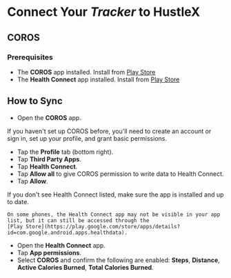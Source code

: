 
# Connect Your *Tracker* to HustleX

## COROS

### Prerequisites

- The **COROS** app installed. Install from [Play Store](https://play.google.com/store/apps/details?id=com.coros.app)
- The **Health Connect** app installed. Install from [Play Store](https://play.google.com/store/apps/details?id=com.google.android.apps.healthdata)

## How to Sync

- Open the **COROS** app.

<Note>If you haven't set up COROS before, you'll need to create an account or sign in, set up your profile, and
	grant basic permissions.</Note>

- Tap the **Profile** tab (bottom right).
- Tap **Third Party Apps**.
- Tap **Health Connect**.
- Tap **Allow all** to give COROS permission to write data to Health Connect.
- Tap **Allow**.

<Note>
	If you don't see Health Connect listed, make sure the app is installed and up to date.

	On some phones, the Health Connect app may not be visible in your app list, but it can still be accessed through the
	[Play Store](https://play.google.com/store/apps/details?id=com.google.android.apps.healthdata).
</Note>

- Open the **Health Connect** app.
- Tap **App permissions**.
- Select **COROS** and confirm the following are enabled: **Steps**, **Distance**, **Active Calories Burned**, **Total Calories Burned**.
